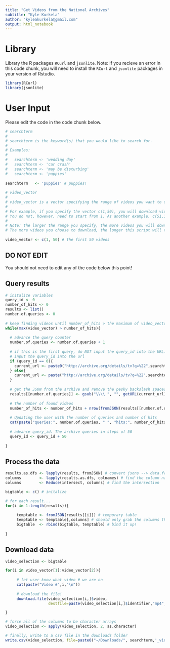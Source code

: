 ```yaml
---
title: "Get Videos from the National Archives"
subtitle: "Kyle Kurkela"
author: "kyleakurkela@gmail.com"
output: html_notebook
---
```


# Library

Library the R packages `RCurl` and `jsonlite`. Note: if you recieve an error in this code chunk, you will need to install the `RCurl` and `jsonlite` packages in your version of Rstudio.

```r
library(RCurl)
library(jsonlite)
```

# User Input

Please edit the code in the code chunk below.

```r
# searchterm
#
# searchterm is the keyword(s) that you would like to search for. 
#
# Examples:
#
#   searchterm <- 'wedding day'
#   searchterm <- 'car crash'
#   searchterm <- 'may be disturbing'
#   searchterm <- 'puppies'
 
searchterm   <- 'puppies' # puppies!
 
# video_vector
# 
# video_vector is a vector specifying the range of videos you want to download from the archive. 
#
# For example, if you specify the vector c(1,50), you will download videos #1 - #50 for a total of 50 videos.
# You do not, however, need to start from 1. As another example, c(51,100) will downloads video #51 - #100.
#
# Note: the larger the range you specify, the more videos you will download. 
# The more videos you choose to download, the longer this script will take to run. 
 
video_vector <- c(1, 50) # the first 50 videos
```

## DO NOT EDIT

You should not need to edit any of the code below this point!

## Query results

```r
# initalize variables
query_id <- 0
number_of_hits <- 0
results <- list()
number.of.queries <- 0
 
# keep finding videos until number_of_hits > the maximum of video_vector
while(max(video_vector) > number_of_hits){
  
  # advance the query counter
  number.of.queries <- number.of.queries + 1  
  
  # if this is the first query, do NOT input the query_id into the URL. If this is any other query,
  # input the query_id into the url
  if (query_id == 0){
    current_url <- paste0("http://archive.org/details/tv?q=%22",searchterm,"%22&output=json")
  } else{
    current_url <- paste("http://archive.org/details/tv?q=%22",searchterm,"%22&output=json&start=",query_id,sep="")
  }
  
  # get the JSON from the archive and remove the pesky backslash spaces (i.e., "\ ") that fromJSON doesn't like
  results[[number.of.queries]] <- gsub("\\\\ ", "", getURL(current_url))
  
  # The number of found videos
  number_of_hits <- number_of_hits + nrow(fromJSON(results[[number.of.queries]]))
  
  # Updating the user with the number of queries and number of hits
  cat(paste("queries:", number.of.queries, " ", "hits:", number_of_hits, "\n"))
  
  # advance query_id. The archive queries in steps of 50
  query_id <- query_id + 50
  
}
```

## Process the data
```r
results.as.dfs <- lapply(results, fromJSON) # convert jsons --> data.frames
columns        <- lapply(results.as.dfs, colnames) # find the column names of all data.frames
columns        <- Reduce(intersect, columns) # find the intersection

bigtable <- c() # initalize

# for each result...
for(i in 1:length(results)){
  
     temptable <- fromJSON(results[[i]]) # temporary table
     temptable <- temptable[,columns] # should only grab the columns that are available to all data.frames
     bigtable  <- rbind(bigtable, temptable) # bind it up!
     
}
```

## Download data
```r
video_selection <- bigtable

for(i in video_vector[1]:video_vector[2]){
  
     # let user know what video # we are on
     cat(paste("Video #",i,"\n"))
  
     # download the file!
     download.file(video_selection[i,]$video,
                   destfile=paste(video_selection[i,]$identifier,"mp4",sep="."))

}

# force all of the columns to be character arrays
video_selection <- apply(video_selection, 2, as.character)

# finally, write to a csv file in the downloads folder
write.csv(video_selection, file=paste0("~/Downloads/", searchterm,'_video_details.csv'))
```

